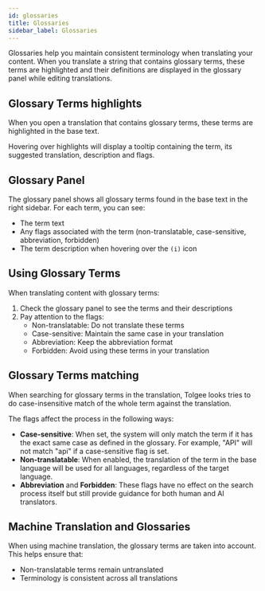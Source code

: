 ```yaml
---
id: glossaries
title: Glossaries
sidebar_label: Glossaries
---
```



Glossaries help you maintain consistent terminology when translating your content.
When you translate a string that contains glossary terms,
these terms are highlighted and their definitions are displayed in the glossary panel while editing translations.

## Glossary Terms highlights

When you open a translation that contains glossary terms, these terms are highlighted in the base text.

Hovering over highlights will display a tooltip containing the term, its suggested translation, description and flags.

<ScreenshotWrapper
  src="/img/docs/platform/translation_process/glossary-highlights.webp"
  alt="Glossary terms highlighted in base text"
/>

## Glossary Panel

The glossary panel shows all glossary terms found in the base text in the right sidebar. For each term, you can see:

- The term text
- Any flags associated with the term (non-translatable, case-sensitive, abbreviation, forbidden)
- The term description when hovering over the `(i)` icon

<ScreenshotWrapper
  src="/img/docs/platform/translation_process/glossary-panel.webp"
  alt="Glossary panel showing terms"
/>

## Using Glossary Terms

When translating content with glossary terms:

1. Check the glossary panel to see the terms and their descriptions
2. Pay attention to the flags:
   - Non-translatable: Do not translate these terms
   - Case-sensitive: Maintain the same case in your translation
   - Abbreviation: Keep the abbreviation format
   - Forbidden: Avoid using these terms in your translation

## Glossary Terms matching

When searching for glossary terms in the translation, Tolgee looks tries to do case-insensitive match of the whole term against the translation.

The flags affect the process in the following ways:

- **Case-sensitive**: When set, the system will only match the term if it has the exact same case as defined in the glossary. For example, "API" will not match "api" if a case-sensitive flag is set.
- **Non-translatable**: When enabled, the translation of the term in the base language will be used for all languages, regardless of the target language.
- **Abbreviation** and **Forbidden**: These flags have no effect on the search process itself but still provide guidance for both human and AI translators.

## Machine Translation and Glossaries

When using machine translation, the glossary terms are taken into account. This helps ensure that:

- Non-translatable terms remain untranslated
- Terminology is consistent across all translations

<ScreenshotWrapper
  src="/img/docs/platform/translation_process/glossary-machine-translation.webp"
  alt="Machine translation with glossary terms"
/>
